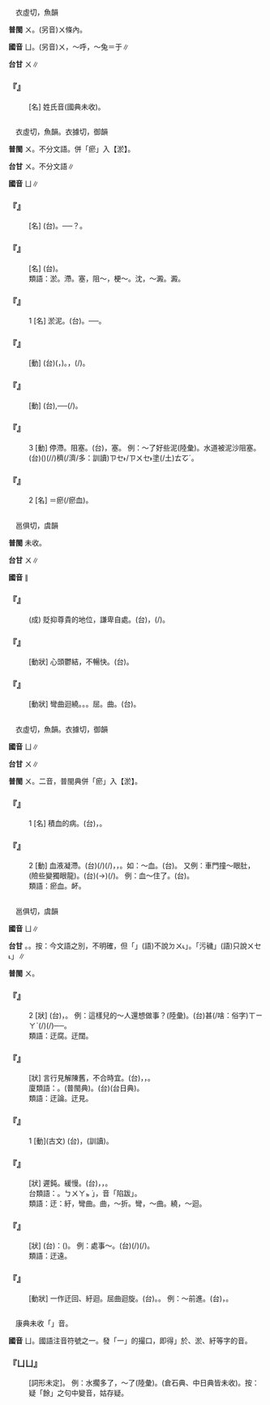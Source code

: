 
=={{ruby|於|ㄩ}}==

　衣虛切，魚韻

'''普閩''' <rt>ㄨ</rt>。(另音)<rt>ㄨ</rt>{{ruby|。|ㄩˊ}}條內。

'''國音''' <rt>ㄩ</rt>。(另音)<rt>ㄨ</rt>，～呼，～兔{{ruby|。|ㄩˊ}}＝于∥

'''台甘''' <rt>ㄨ</rt>{{ruby|。|ㄨˊ}}{{ruby|。|ㆦ}}∥

    

==='''『{{ruby|於|ㄩ}}』'''===
: [名] 姓氏音(國典未收)。
    

=={{ruby|淤|ㄩ}}==

　衣虛切，魚韻。衣據切，御韻

'''普閩''' <rt>ㄨ</rt>{{ruby|。|ㄨ˪}}。不分文語。併「瘀」入【淤】。

'''台甘''' <rt>ㄨ</rt>{{ruby|。|ㄨ˪}}。不分文語∥

'''國音''' <rt>ㄩ</rt>∥

    

==='''『{{ruby|溝|ㄍㄡ}}{{ruby|淤|ㄩ}}』'''===
: [名] (台){{ruby|溝|ㄍㄠ}}{{ruby|底|ㄉㆤˋ/ㄉㄨㆤˋ}}{{ruby|丌|ㆤ}}{{ruby|積|ㄐㄧㆤㆶ}}{{ruby|塗|ㄊㆦˊ}}。──{{ruby|爛|ㄋㄨㄚ˫}}{{ruby|溝|ㄍㆦ}}{{ruby|糜|ㄇㄨㄞˊ/ㄇㄨㆤˊ}}？{{ruby|路|ㄌㆦ˫}}{{ruby|溝|ㄍㆦ}}{{ruby|糜|ㄇㄨㄞˊ/ㄇㄨㆤˊ}}。
    

==='''『{{ruby|河|ㄏㄜˊ}}{{ruby|淤|ㄩ}}』'''===
: [名] (台){{ruby|溪|ㄎㆤ/ㄎㄨㆤ}}{{ruby|底|ㄉㆤˋ/ㄉㄨㆤˋ}}{{ruby|丌|ㆤ}}{{ruby|積|ㄐㄧㆤㆶ}}{{ruby|塗|ㄊㆦˊ}}。
:類語：淤。滯。塞，阻～，梗～。沈，～澱。澱。
:
    

==='''『{{ruby|淤|ㄩ}}』'''===
:1  [名] 淤泥。(台){{ruby|沈|ㄉㄧㆬˊ}}{{ruby|底|ㄉㄨㆤˋ/ㄉㆤˋ}}{{ruby|丌|ㆤ}}{{ruby|爛|ㄋㄨㄚ˫}}{{ruby|塗|ㄊㆦˊ}}。──{{ruby|爛|ㄋㄨㄚ˫}}{{ruby|糊|ㄍㆦˊ}}{{ruby|糜|ㆠㄨㆤˊ}}。
    

==='''『{{ruby|淤|ㄩ}}{{ruby|塞|ㄙㄜˋ}}』'''===
: [動] (台)({{ruby|河|ㄏㄜˊ}}{{ruby|溝|ㄍㄠ}}，{{ruby|被|ㄅㄧ˫}}){{ruby|積|ㄐㄧㆤㆶ}}{{ruby|塗|ㄊㆦˊ}}{{ruby|塞|ㄊㄚㆵ}}{{ruby|住|ㄉㄧㄠˊ}}{{ruby|咧|ㄌㆤ˪}}。{{ruby|停|ㄊㄧㄥˊ}}{{ruby|滯|ㄉㄨ˪}}，{{ruby|<mark>&#xffa45;</mark>|ㆠㆤ˫/ㆠㄨㆤ˫}}{{ruby|通|ㄊㆲ}}{{ruby|敨|ㄊㄠˋ}}(/{{ruby|透|ㄊㄠ˪}})。
    

==='''『{{ruby|淤|ㄩ}}{{ruby|泥|ㄋㄧˊ}}』'''===
: [動] (台){{ruby|沈|ㄉㄧㆬˊ}}{{ruby|底|ㄉㄨㆤˋ/ㄉㆤˋ}}{{ruby|丌|ㆤ}}{{ruby|塗|ㄊㆦˊ}},──{{ruby|爛|ㄋㄨㄚ˫}}{{ruby|糊|ㄍㆦˊ}}(/{{ruby|溝|ㄍㄠ}}){{ruby|糜|ㆠㄨㆤˊ}}。
    

==='''『{{ruby|淤|ㄩ}}』'''===
:3  [動] 停滯。阻塞。(台){{ruby|滯|ㄉㄨ˪}}{{ruby|咧|ㄌㆤ˪}}，塞{{ruby|→|ㄊㄚㆵ}}{{ruby|住|ㄉㄧㄠˊ}}{{ruby|咧|ㄌㆤ˪}}。 例：～了好些泥(陸彙)。水道被泥沙阻塞。(台)({{ruby|水|ㄗㄨㄧˋ}}{{ruby|路|ㄌㆦ˫}}){{ruby|積|ㄐㄧㆤㆶ ͘}}(/{{ruby|拄|ㄉㄨ˪}}/{{ruby|塞|ㄊㄚㆵ}}){{ruby|真|ㄐㄧㄣ}}穧(/濟/多：訓讀)<rt>ㄗㆤ˫/ㄗㄨㆤ˫</rt>塗(/土)<rt>ㄊㆦˊ</rt>。
    

==='''『{{ruby|淤|ㄩ}}』'''===
:2  [名] ＝瘀(/瘀血)。
    

=={{ruby|紆|ㄩ}}==

　邕俱切，虞韻

'''普閩''' 未收。

'''台甘''' <rt>ㄨ</rt>∥

'''國音''' {{ruby|(文)|ㄩ}}∥

    

==='''『{{ruby|紆|ㄩ}}{{ruby|尊|ㄗㄨㄣ}}{{ruby|降|ㄐㄧㄤˋ}}{{ruby|貴|ㄍㄨㄟˋ}}』'''===
: (成) 貶抑尊貴的地位，謙卑自處。(台){{ruby|無|ㆠㄜˊ}}{{ruby|顧|ㄍㆦ˪}}{{ruby|家|ㄍㄚ}}{{ruby|己|ㄉㄧ˫/ㄍㄧ˫}}{{ruby|有|ㄨ˫}}{{ruby|高|ㄍㄜ}}{{ruby|貴|ㄍㄨㄧ˪}}{{ruby|丌|ㆤ}}{{ruby|身|ㄒㄧㄣ}}{{ruby|分|ㄏㄨㄣ˫}}，{{ruby|事|ㄙㄨ˫}}{{ruby|事|ㄙㄨ˫}}{{ruby|攏|ㄌㆲˋ}}{{ruby|真|ㄐㄧㄣ}}{{ruby|自|ㄗㄨ˫}}{{ruby|卑|ㄅㄧ}}(/{{ruby|慈|ㄗㄨˊ}}{{ruby|卑|ㄅㄧ}})。
    

==='''『{{ruby|紆|ㄩ}}{{ruby|鬱|ㄩˋ}}』'''===
: [動狀] 心頭鬱結，不暢快。(台){{ruby|心|ㄒㄧㆬ}}{{ruby|頭|ㄊㄠˊ}}{{ruby|鬱|ㄨㆵ}}{{ruby|卒|ㄗㄨㆵ}}{{ruby|<mark>&#xffa45;</mark>|ㆠㆤ˫/ㆠㄨㆤ˫}}{{ruby|爽|ㄙㆲˋ}}{{ruby|快|ㄎㄨㄞ˪}}。
    

==='''『{{ruby|紆|ㄩ}}』'''===
: [動狀] 彎曲迴繞。{{ruby|詘|ㄑㄩ}}。{{ruby|縈|ㄧㄥˊ}}。屈。曲。(台){{ruby|彎|ㄨㄢ}}{{ruby|彎|ㄨㄢ}}{{ruby|曲|ㄎㄧㄠ}}{{ruby|曲|ㄎㄧㄠ}}{{ruby|踅|ㄙㆤㆷ}}{{ruby|來|·ㄌㄞˊ}}{{ruby|踅|ㄙㆤㆷ}}{{ruby|去|·ㄎㄧ˪}}。
    

=={{ruby|瘀|ㄩ}}==

　衣虛切，魚韻。衣據切，御韻

'''國音''' <rt>ㄩ</rt>∥

'''台甘''' <rt>ㄨ</rt>{{ruby|。|ㄨ˪}}∥

'''普閩''' <rt>ㄨ</rt>{{ruby|。|ㄨ˪}}。二音，普閩典併「瘀」入【淤】。

    

==='''『{{ruby|瘀|ㄩ}}』'''===
:1  [名] 積血的病。(台){{ruby|凝|ㆣㄧㄥˊ}}{{ruby|血|ㄏㄨㄧㆷ}}，{{ruby|鬱|ㄨㆵ}}{{ruby|血|ㄏㄧㄚㆵ}}{{ruby|丌|ㆤ}}{{ruby|病|ㄅㆪ˫/ㄅㆥ˫}}。
    

==='''『{{ruby|瘀|ㄩ}}』'''===
:2  [動] 血液凝滯。(台){{ruby|血|ㄏㄧㄚㆵ}}(/{{ruby|血|ㄏㄨㄧㆷ/ㄏㄨㆤㆷ}}{{ruby|液|ㄧㆤㆶ}}){{ruby|凝|ㆣㄧㄥˊ}}(/{{ruby|凝|ㆣㄧㄥˊ}}{{ruby|聚|ㄗㄨ˫}}){{ruby|咧|ㄌㆤ˪}}，{{ruby|積|ㄐㄧㆤㆶ}}{{ruby|咧|ㄌㆤ˪}}，{{ruby|鬱|ㄨㆵ}}{{ruby|咧|ㄌㆤ˪}}。如：～血。(台){{ruby|凝|ㆣㄧㄥˊ}}{{ruby|血|ㄏㄨㄧㆷ/ㄏㄨㆤㆷ}}。 又例：車門撞～眼肚，(險些變獨眼龍)。(台){{ruby|目|ㆠㄚㆶ}}{{ruby|珠|ㄗㄨ}}(→{{ruby|睭|ㄐㄧㄨ}}){{ruby|下|ㆤ˫}}{{ruby|付|ㄏㆦ˫}}{{ruby|車|ㄑㄧㄚ}}{{ruby|門|ㄇㆭˊ}}{{ruby|<mark>&#xffad2;</mark>|ㄌㆲ˪}}(/{{ruby|撞|ㄉㆲ˫}}){{ruby|烏|ㆦ}}{{ruby|青|ㄑㆪ/ㄘㆥ}}{{ruby|激|ㄍㄧㆤㆶ}}{{ruby|血|ㄏㄨㄧㆷ/ㄏㄨㆤㆷ}}。 例：血～住了。(台){{ruby|烏|ㆦ}}{{ruby|青|ㄘㆥ/ㄑㆪ}}{{ruby|激|ㄍㄧㆤㆶ}}{{ruby|血|ㄏㄨㄧㆷ}}。
:類語：瘀血。衃。
:
    

=={{ruby|迂|ㄩ}}==

　邕俱切，虞韻

'''國音''' <rt>ㄩ</rt>∥

'''台甘''' {{ruby|(文)|ㄨ}}。{{ruby|(語)|ㄨ˪}}。按：今文語之別，不明確，但「{{ruby|污|ㄨ˪}}{{ruby|滯|ㄉㄨ˪}}」(語)不說{{ruby|「|ㄨ}}<rt>ㄉㄨ˪</rt>」。「污穢」(語)只說{{ruby|「|ㄨ˪}}<rt>ㄨㆤ˪</rt>」∥

'''普閩''' <rt>ㄨ</rt>。

    

==='''『{{ruby|迂|ㄩ}}』'''===
:2  [狀] (台){{ruby|是|ㄒㄧ˫}}{{ruby|講|ㄍㆲˋ}}{{ruby|→|ㄍㆲ}}{{ruby|人|ㄌㄤˊ}}{{ruby|不|ㄅㄨㆵ ͘}}{{ruby|通|ㄊㆲ}}{{ruby|世|ㄙㆤ˪}}{{ruby|事|ㄙㄨ˫}}，{{ruby|講|ㄍㆲˋ}}{{ruby|→|ㄍㆲ}}{{ruby|話|ㄨㆤ˫}}{{ruby|行|ㄏㄧㄥˊ}}{{ruby|動|ㄉㆲ˫}}{{ruby|攏|ㄌㆲˋ}}{{ruby|無|ㆠㄜˊ}}{{ruby|合|ㄏㄚㆷ ͘}}{{ruby|實|ㄒㄧㆵ ͘}}{{ruby|際|ㄗㆤ˪}}。 例：這樣兒的～人還想做事？(陸彙)。(台){{ruby|呰|ㄐㄧㄚㆷ}}{{ruby|恁|ㄌㄧㄣ˪}}{{ruby|迂|ㄨ˪}}{{ruby|滯|ㄉㄨ˪}}{{ruby|丌|ㆤ}}{{ruby|人|ㄌㄤˊ}}{{ruby|猶|ㄧㄠˋ}}{{ruby|想|ㄒㄧㆫ˫/ㄒㄧㆧ˫}}{{ruby|<mark>&#xffa49;</mark>|ㆠㆤㆷ/ㆠㄨㆤㆷ ͘}}{{ruby|做|ㄗㄨㆤ˪/ㄗㄜ˪}}甚(/啥：俗字)<rt>ㄒㄧㄚˋ</rt>{{ruby|麼|ㄇㄧㆷ ͘}}{{ruby|載|ㄉㄞ˫}}(/{{ruby|戴|ㄉㄞ˪}}){{ruby|事|ㄐㄧ˪}}(/{{ruby|事|ㄉㄞ˫}}{{ruby|情|ㄐㄧ˪}})──{{ruby|無|ㆠㄜˊ}}{{ruby|合|ㄏㄚㆷ ͘}}。
:類語：迂腐。迂闊。
:
    

==='''『{{ruby|迂|ㄩ}}{{ruby|腐|ㄈㄨˇ}}』'''===
: [狀] 言行見解陳舊，不合時宜。(台){{ruby|老|ㄌㄠ˫}}{{ruby|古|ㄍㆦˋ}}{{ruby|板|ㄅㄢˋ}}，{{ruby|食|ㄒㄧㆵ ͘}}{{ruby|古|ㄍㆦˋ}}{{ruby|不|ㄅㄨㆵ}}{{ruby|化|ㄏㄨㄚ˪}}，{{ruby|無|ㆠㄜˊ}}{{ruby|開|ㄎㄞ}}{{ruby|化|ㄏㄨㄚ˪}}。
:廈類語：{{ruby|洽|ㄍㄚㆴ ͘}}。{{ruby|落|ㄌㆦㆶ ͘}}{{ruby|搡|ㄙㆲ˫/ㄙㆱ˫}}(普閩典)。(台){{ruby|<mark>&#xf9bf1;</mark>|ㄌㆦㆶ ͘}}{{ruby|蹌|ㄙㆲˋ}}(台日典)。
:
:類語：迂論。迂見。
:
    

==='''『{{ruby|迂|ㄩ}}』'''===
:1  [動](古文) (台){{ruby|屈|ㄎㄨㆵ}}{{ruby|曲|ㄎㄧㆦㆶ}}，{{ruby|拗|ㄠˋ}}{{ruby|曲|ㄎㄧㄠ}}(訓讀)。
    

==='''『{{ruby|迂|ㄩ}}{{ruby|緩|ㄏㄨㄢˇ}}』'''===
: [狀] 遲鈍。緩慢。(台){{ruby|遲|ㄉㄧˊ}}{{ruby|鈍|ㄉㄨㄣ˫}}，{{ruby|<mark>&#xffa45;</mark>|ㆠㆤ˫/ㆠㄨㆤ˫}}{{ruby|機|ㄍㄧ}}{{ruby|敏|ㆠㄧㄣˋ}}，{{ruby|迂|ㄨ˪}}{{ruby|迂|ㄨ˪}}{{ruby|滯|ㄉㄨ˪}}{{ruby|滯|ㄉㄨ˪}}。
:台類語：{{ruby|頇|ㄏㆰˊ}}{{ruby|顢|ㆠㄢ˫}}。{{ruby|「|ㄏㆰ˫}}<rt>ㄅㄨㄚㆵ ͘</rt>」，音「陷跋」。
:
:類語：迂：紆，彎曲。曲，～折。彎，～曲。繞，～迴。
:
    

==='''『{{ruby|迂|ㄩ}}{{ruby|闊|ㄎㄨㄛˋ}}』'''===
: [狀] (台){{ruby|是|ㄒㄧ˫}}{{ruby|講|ㄍㆲˋ}}{{ruby|→|ㄍㆲ}}：{{ruby|一|ㄐㄧㆵ ͘}}{{ruby|個|ㆤˊ}}{{ruby|人|ㄌㄤˊ}}{{ruby|所|ㄙㆦˋ}}{{ruby|想|ㄒㄧㆫ˫/ㄒㄧㆧ˫}}{{ruby|所|ㄙㆦˋ}}{{ruby|做|ㄗㄨㆤ˪/ㄗㄜ˪}}{{ruby|無|ㆠㄜˊ}}{{ruby|合|ㄏㄚㆷ ͘}}{{ruby|實|ㄒㄧㆵ ͘}}{{ruby|用|ㄧㆲ˫}}({{ruby|實|ㄒㄧㆵ ͘}}{{ruby|際|ㄗㆤ˫}}{{ruby|需|ㄙㄨ}}{{ruby|要|ㄧㄠ˪}})。 例：處事～。(台){{ruby|處|ㄘㄨˋ}}{{ruby|理|ㄌㄧˋ}}{{ruby|載|ㄉㄞ˫}}(/{{ruby|戴|ㄉㄞ˪}}){{ruby|事|ㄐㄧ˪}}(/{{ruby|事|ㄉㄞ˫}}{{ruby|情|ㄐㄧ˪}}){{ruby|無|ㆠㄜˊ}}{{ruby|煞|ㄙㄨㄚㆷ}}{{ruby|扑|ㄆㄚㆷ}}。
:類語：迂遠。
:
    

==='''『{{ruby|迂|ㄩ}}{{ruby|迴|ㄏㄨㄟˊ}}』'''===
: [動狀] 一作迂回、紆迴。屈曲迴旋。(台){{ruby|彎|ㄨㄢ}}{{ruby|彎|ㄨㄢ}}{{ruby|斡|ㄨㄚㆵ}}{{ruby|斡|ㄨㄚㆵ}}。{{ruby|踅|ㄙㆤㆷ ͘}}{{ruby|遠|ㄏㆭ˫}}{{ruby|路|ㄌㆦ˫}}。 例：～前進。(台){{ruby|無|ㆠㄜˊ}}{{ruby|直|ㄉㄧㆵ ͘}}{{ruby|接|ㄐㄧㄚㆴ}}{{ruby|行|ㄍㄧㆩˊ}}{{ruby|去|ㄎㄧ˪}}，{{ruby|彎|ㄨㄢ}}{{ruby|<mark>&#xf8f7a;</mark>|ㄐㄧㄚ}}{{ruby|彎|ㄨㄢ}}{{ruby|<mark>&#xf8fbd;</mark>|ㄏㄧㄚ}}。
    

=={{ruby|ㄩ|ㄩ}}==

　康典未收「{{ruby|ㄩ|ㄩ}}」音。

'''國音''' <rt>ㄩ</rt>。國語注音符號之一。發「一」的撮口，即得{{ruby|「|ㄩ}}」於、淤、紆等字的音。

    

==='''『<rt>ㄩ</rt><rt>ㄩ</rt>』'''===
: [詞形未定]。 例：水擱多了，～了(陸彙)。(倉石典、中日典皆未收)。按：疑「餘」之句中變音，姑存疑。
    

